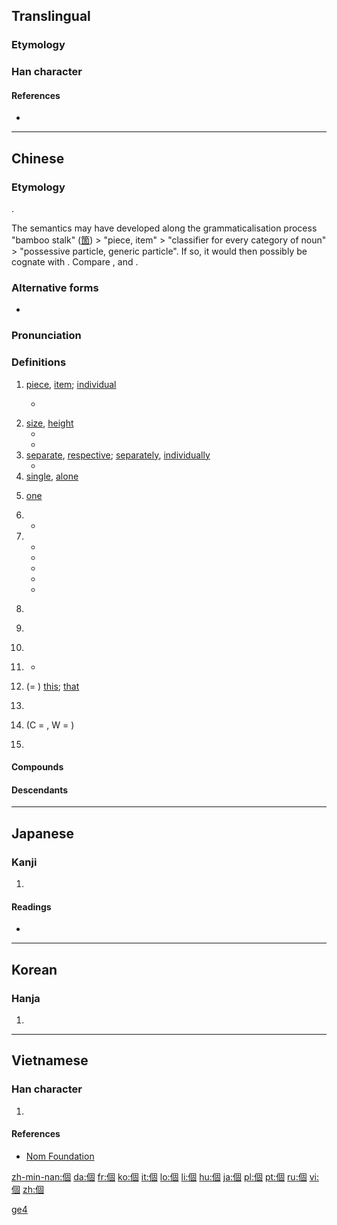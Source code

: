 {{also|个}}
==Translingual==
{{stroke order|type=animate}}

===Etymology===
{{Han compound|亻|固|c1=s|c2=p|ls=psc}}

===Han character===
{{Han char|rn=9|rad=人|as=08|sn=10|four=2620<sub>0</sub>|canj=人田十口 (OWJR)|ids=⿰[[亻]][[固]]}}

====References====
* {{Han ref|kx=0107.170|dkj=00758|dj=0228.020|hdz=10178.030|uh=500B|ud=20491|bh=ADD3|bd=44499}}

----

==Chinese==
{{zh-hanzi-box|[[个]]|[[個]]／[[箇]]}}

===Etymology===
{{Han compound|亻|固|c1=s|c2=p|ls=psc}}.

The semantics may have developed along the grammaticalisation process "bamboo stalk" ([[箇]]) > "piece, item" > "classifier for every category of noun" > "possessive particle, generic particle". If so, it would then possibly be cognate with {{zh-l|竿|bamboo, rod}}. Compare {{etyl|bo|-}} {{l|bo|མཁར་བ}}, {{l|bo|འཁར་བ||walking stick, staff}} and {{etyl|th|-}} {{l|th|ก้าน||stem, stalk}}.

===Alternative forms===
* {{zh-l|箇}}

===Pronunciation===
{{zh-pron
|m=gè,ge
|c=go3
|h=pfs=[[kè]], [[kài]]
|mn=kò
|w=5geq,5hheq,4eq,2ku
|w_note=As classifier or particle: 5geq ~ 5hheq ~ 4eq; literary: 2ku
|ma=zh-gè.ogg
|cat=n,cl,part,a,adv
|mc=y
|oc=y
}}

===Definitions===
{{zh-noun}}

# [[piece]], [[item]]; [[individual]]
#* {{zh-l|個人|an individual; personal}}
#*: {{zh-l|個體|individuality}}
# [[size]], [[height]]
#* {{zh-l|個子|height, stature}}
#* {{zh-l|個兒|size}}
# [[separate]], [[respective]]; [[separately]], [[individually]]
#* {{zh-l|個別|individual, separate; some, a couple of}}
# [[single]], [[alone]]
# {{context|dialectal|lang=zh}} [[one]]
# {{non-gloss definition|The generic classifier. Used with nouns lacking specific classifiers.}}
#* {{zh-usex|我 有 一 個 問題。|I have a question.|link=yes}}
# {{non-gloss definition|Alternative classifier, for nouns having specific classifiers. Often colloquial and regional. Usage varies greatly between different topolects.}}
#* {{zh-usex|一 個 人|one person; alone|link=yes}}
#* {{zh-usex|每 個 人|every person, everyone|link=yes}}
#* {{zh-usex|一 個 井|a well|C-GZ|link=yes}}
#* {{zh-usex|一 個 房|a room|C-GZ|link=yes}}
#* {{zh-usex|一 個 學校|one school|link=yes}}
# {{context|Mandarin|colloquial|lang=zh}} {{non-gloss definition|Particle, placed between a verb and numbers, showing that the following numbers are approximate, not accurate.}}
#: {{zh-usex|他 一下 跑 個 兩 三 公里 都 不在話下。|Running two or three kilometers in one go is a piece of cake for him.|link=yes}}
#: {{zh-usex|他們 倆 就 差{chà} 個 一 兩 歲。|The age difference between them is only about one or two years.|link=yes}}
# {{context|Mandarin|colloquial|lang=zh}} {{non-gloss definition|Particle, placed between a verb and its object or complement, adding a sense of ease, swiftness and one-offness to the action.}}
#: {{zh-usex|吃 個 飯，洗 個 澡，休息{xi} 休息{xi}|have some food, have a shower and have some rest|link=yes}}
#: {{zh-usex|我們 昨天 見 了 個 面，聊 了 聊 近況。|We met yesterday, and chatted about how we've been recently.|link=yes}}
# {{context|Mandarin|colloquial|lang=zh}} {{non-gloss definition|Particle used after {{zh-l|些}}.}}
#: {{zh-usex|那些 個 年 的 事 現在 回憶 起來 還是 記憶猶新。|It feels like yesterday when I reminisce about those stories in the past.|link=yes}}
# {{context|dialectal Mandarin|lang=zh}} {{non-gloss definition|Particle used in some time-related words.}}
#* {{zh-l|今兒個|(''dialectal'') today}}
# {{context|obsolete|Wu|Xiang|Gan|dialectal Cantonese|dialectal Min|lang=zh}} (= {{zh-l|搿}}) [[this]]; [[that]]
#: {{zh-usex|個 個 人|this person|link=yes|SH}}
#: {{zh-usex|個 隻 鴨子 勿 太 酥|This duck hasn't been cooked long enough for it to become tender.|link=yes|SH}}
# {{context|Wu|lang=zh}} {{non-gloss definition|Word-initial particle, serving as the definite article.}}
#: {{zh-usex|個 人 今朝 為啥 勿 來|Why hasn't that guy come today?|link=yes|SH}}
# {{context|obsolete|Cantonese|Wu|lang=zh}} (C = {{zh-l|嘅}}, W = {{zh-l|格}}) {{non-gloss definition|Possessive particle. Equivalent to Mandarin {{zh-l|的}}.}}
#: {{zh-usex|我 個 小囡|my child|link=yes|SH}}
#: {{zh-usex|住 響 你 屋企 個 陳 先生 係 乜嘢 人 嚟 呀{aa3}？|Who is that Mr. Chan that lives at your house?|C-GZ|link=yes}}
# {{context|dialectal|lang=zh}} {{non-gloss definition|Sentence-final declarative, affirmative, or prohibitive particle. Equivalent to Mandarin {{zh-l|的}}, {{zh-l|了}}.}}
#: {{zh-usex|標語 勿 是 我 寫 個。|I didn't write that slogan.|link=yes|SH}}

====Compounds====
{{der2
| {{zh-l|個別}}
| {{zh-l|個個}}
| {{zh-l|個兒}}
| {{zh-l|個人}}
| {{zh-l|個體}}
| {{zh-l|個性}}
| {{zh-l|個子}}
}}

====Descendants====
{{Sinoxenic-word|個|こ|개|cá}}

[[Category:Beginning Mandarin|ge4]]

----

==Japanese==

===Kanji===
{{ja-kanji|grade=5|rs=人08}}

# {{defn|lang=ja|sort=人08}}

====Readings====
* {{ja-readings|goon=[[か]] (ka)|kanon=[[か]] (ka)|toon=[[こ]] (ko)|kun=[[こ]] (ko)}}

----

==Korean==

===Hanja===
{{ko-hanja|hangeul=개|rv=|mr=kae}}

# {{defn|lang=ko|sort=人08}}

----

==Vietnamese==

===Han character===
{{vi-hantu|[[cá]], [[cái]]|rs=人08}}

# {{defn|lang=vi|sort=人08}}

====References====
*[http://nomfoundation.org/common/nom_details.php?codepoint=500b Nom Foundation]

[[zh-min-nan:個]]
[[da:個]]
[[fr:個]]
[[ko:個]]
[[it:個]]
[[lo:個]]
[[li:個]]
[[hu:個]]
[[ja:個]]
[[pl:個]]
[[pt:個]]
[[ru:個]]
[[vi:個]]
[[zh:個]]